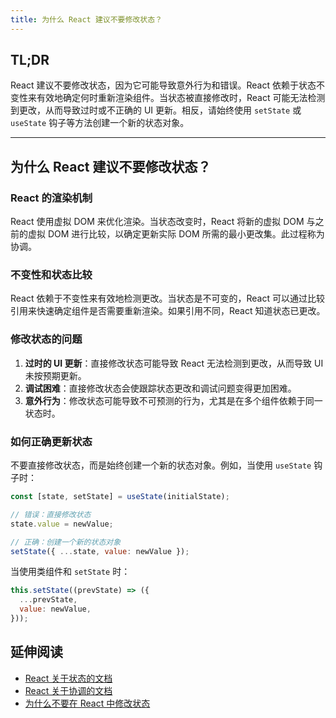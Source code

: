 ```yaml
---
title: 为什么 React 建议不要修改状态？
---
```


## TL;DR

React 建议不要修改状态，因为它可能导致意外行为和错误。React 依赖于状态不变性来有效地确定何时重新渲染组件。当状态被直接修改时，React 可能无法检测到更改，从而导致过时或不正确的 UI 更新。相反，请始终使用 `setState` 或 `useState` 钩子等方法创建一个新的状态对象。

***

## 为什么 React 建议不要修改状态？

### React 的渲染机制

React 使用虚拟 DOM 来优化渲染。当状态改变时，React 将新的虚拟 DOM 与之前的虚拟 DOM 进行比较，以确定更新实际 DOM 所需的最小更改集。此过程称为协调。

### 不变性和状态比较

React 依赖于不变性来有效地检测更改。当状态是不可变的，React 可以通过比较引用来快速确定组件是否需要重新渲染。如果引用不同，React 知道状态已更改。

### 修改状态的问题

1. **过时的 UI 更新**：直接修改状态可能导致 React 无法检测到更改，从而导致 UI 未按预期更新。
2. **调试困难**：直接修改状态会使跟踪状态更改和调试问题变得更加困难。
3. **意外行为**：修改状态可能导致不可预测的行为，尤其是在多个组件依赖于同一状态时。

### 如何正确更新状态

不要直接修改状态，而是始终创建一个新的状态对象。例如，当使用 `useState` 钩子时：

```javascript
const [state, setState] = useState(initialState);

// 错误：直接修改状态
state.value = newValue;

// 正确：创建一个新的状态对象
setState({ ...state, value: newValue });
```

当使用类组件和 `setState` 时：

```javascript
this.setState((prevState) => ({
  ...prevState,
  value: newValue,
}));
```

## 延伸阅读

* [React 关于状态的文档](https://react.dev/learn/state-a-components-memory)
* [React 关于协调的文档](https://react.dev/learn/preserving-and-resetting-state)
* [为什么不要在 React 中修改状态](https://daveceddia.com/why-not-modify-react-state-directly/)
